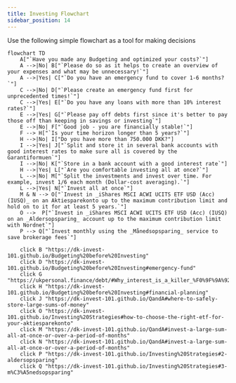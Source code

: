```yaml
---
title: Investing Flowchart
sidebar_position: 14
---
```


Use the following simple flowchart as a tool for making decisions
<br/>
```mermaid
flowchart TD
    A["`Have you made any Budgeting and optimized your costs?`"]
    A -->|No| B["`Please do so as it helps to create an overview of your expenses and what may be unnecessary!`"]
    A -->|Yes| C["`Do you have an emergency fund to cover 1-6 months?`"]
    C -->|No| D["`Please create an emergency fund first for unprecedented times!`"]
    C -->|Yes| E["`Do you have any loans with more than 10% interest rates?`"]
    E -->|Yes| G["`Please pay off debts first since it's better to pay those off than keeping in savings or investing`"]
    E -->|No| F["`Good job - you are financially stable!`"]
    F --> H["`Is your time horizon longer than 5 years?`"]
    H -->|No| I["Do you have more than 750.000 DKK?"]
    I -->|Yes| J["`Split and store it in several bank accounts with good interest rates to make sure all is covered by the Garantiformuen`"]
    I -->|No| K["`Store in a bank account with a good interest rate`"]
    H -->|Yes| L["`Are you comfortable investing all at once?`"]
    L -->|No| M["`Split the investments and invest over time. For example, invest 1/6 each month (Dollar-cost averaging).`"]
    L -->|Yes| N["`Invest all at once`"]
    M & N --> O["`Invest in _iShares MSCI ACWI UCITS ETF USD (Acc) (IUSQ)_ on an Aktiesparekonto up to the maximum contribution limit and hold on to it for at least 5 years.`"]
    O -->  P["`Invest in _iShares MSCI ACWI UCITS ETF USD (Acc) (IUSQ) on an _Aldersopsparing_ account up to the maximum contribution limit with Nordnet`"] 
    P --> Q["`Invest monthly using the _Månedsopsparing_ service to save brokerage fees`"]

    click B "https://dk-invest-101.github.io/Budgeting%20before%20Investing"
    click D "https://dk-invest-101.github.io/Budgeting%20before%20Investing#emergency-fund"
    click G "https://ukpersonal.finance/debt/#Why_interest_is_a_killer_%F0%9F%9A%92"
    click H "https://dk-invest-101.github.io/Budgeting%20before%20Investing#financial-planning"
    click J "https://dk-invest-101.github.io/QandA#where-to-safely-store-large-sums-of-money"
    click O "https://dk-invest-101.github.io/Investing%20Strategies#how-to-choose-the-right-etf-for-your-aktiesparekonto"
    click M "https://dk-invest-101.github.io/QandA#invest-a-large-sum-all-at-once-or-over-a-period-of-months"
    click N "https://dk-invest-101.github.io/QandA#invest-a-large-sum-all-at-once-or-over-a-period-of-months"
    click P "https://dk-invest-101.github.io/Investing%20Strategies#2-aldersopsparing"
    click Q "https://dk-invest-101.github.io/Investing%20Strategies#3-m%C3%A5nedsopsparing"
```



